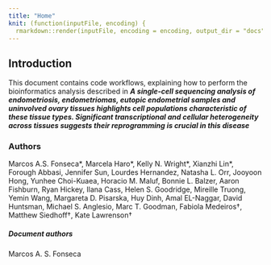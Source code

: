 ```yaml
---
title: "Home"
knit: (function(inputFile, encoding) {
  rmarkdown::render(inputFile, encoding = encoding, output_dir = "docs") })
---
```


## Introduction
This document contains code workflows, explaining how to perform the bioinformatics analysis described in ***A single-cell sequencing analysis of endometriosis, endometriomas, eutopic endometrial samples and uninvolved ovary tissues highlights cell populations characteristic of these tissue types. Significant transcriptional and cellular heterogeneity across tissues suggests their reprogramming is crucial in this disease***

### Authors

Marcos A.S. Fonseca\*, Marcela Haro\*, Kelly N. Wright\*, Xianzhi Lin\*, Forough Abbasi, Jennifer Sun, Lourdes Hernandez, Natasha L. Orr, Jooyoon Hong, Yunhee Choi-Kuaea, Horacio M. Maluf, Bonnie L. Balzer, Aaron Fishburn, Ryan Hickey, Ilana Cass, Helen S. Goodridge, Mireille Truong, Yemin Wang, Margareta D. Pisarska, Huy Dinh, Amal EL-Naggar, David Huntsman, Michael S. Anglesio, Marc T. Goodman, Fabiola Medeiros†, Matthew Siedhoff†, Kate Lawrenson†




##### Document authors
Marcos A. S. Fonseca


